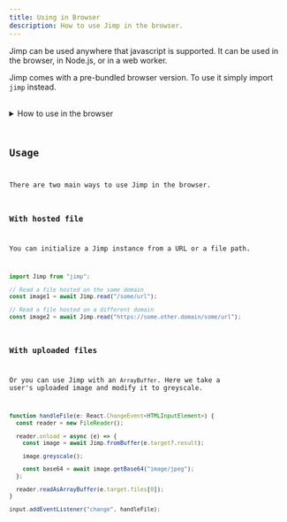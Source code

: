 ```yaml
---
title: Using in Browser
description: How to use Jimp in the browser.
---
```



Jimp can be used anywhere that javascript is supported. It can be used in the browser, in Node.js, or in a web worker.

Jimp comes with a pre-bundled browser version.
To use it simply import `jimp` instead.


<br />
<GrayscaleExample client:load />

<details>
  <summary>How to use in the browser</summary>

<Code code={GrayscaleExampleCode} lang="ts" title="example.jsx" />

</details>

## Usage

There are two main ways to use Jimp in the browser.

### With hosted file

You can initialize a Jimp instance from a URL or a file path.

```ts
import Jimp from "jimp";

// Read a file hosted on the same domain
const image1 = await Jimp.read("/some/url");

// Read a file hosted on a different domain
const image2 = await Jimp.read("https://some.other.domain/some/url");
```

### With uploaded files

Or you can use Jimp with an `ArrayBuffer`.
Here we take a user's uploaded image and modify it to greyscale.

```ts
function handleFile(e: React.ChangeEvent<HTMLInputElement>) {
  const reader = new FileReader();

  reader.onload = async (e) => {
    const image = await Jimp.fromBuffer(e.target?.result);

    image.greyscale();

    const base64 = await image.getBase64("image/jpeg");
  };

  reader.readAsArrayBuffer(e.target.files[0]);
}

input.addEventListener("change", handleFile);
```
